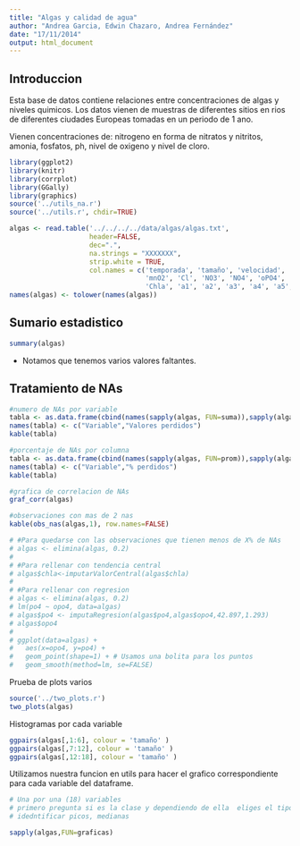 ```yaml
---
title: "Algas y calidad de agua"
author: "Andrea Garcia, Edwin Chazaro, Andrea Fernández"
date: "17/11/2014"
output: html_document
---
```


## Introduccion

Esta base de datos contiene relaciones entre concentraciones de algas y niveles quimicos. Los datos vienen de muestras de diferentes sitios en rios de diferentes ciudades Europeas tomadas en un periodo de 1 ano.

Vienen concentraciones de: nitrogeno en forma de nitratos y nitritos, amonia, fosfatos, ph, nivel de oxigeno y nivel de cloro.

```r
library(ggplot2)
library(knitr)
library(corrplot)
library(GGally)
library(graphics)
source('../utils_na.r')
source('../utils.r', chdir=TRUE)

algas <- read.table('../../../../data/algas/algas.txt',
                    header=FALSE,
                    dec=".",
                    na.strings = "XXXXXXX",
                    strip.white = TRUE,
                    col.names = c('temporada', 'tamaño', 'velocidad', 'mxPH',
                                  'mnO2', 'Cl', 'NO3', 'NO4', 'oPO4', 'PO4',
                                  'Chla', 'a1', 'a2', 'a3', 'a4', 'a5', 'a6', 'a7'))
names(algas) <- tolower(names(algas))
```

## Sumario estadistico

```r
summary(algas)
```

+ Notamos que tenemos varios valores faltantes. 


## Tratamiento de NAs

```r
#numero de NAs por variable
tabla <- as.data.frame(cbind(names(sapply(algas, FUN=suma)),sapply(algas, FUN=suma)), row.names=FALSE)
names(tabla) <- c("Variable","Valores perdidos")
kable(tabla)

#porcentaje de NAs por columna
tabla <- as.data.frame(cbind(names(sapply(algas, FUN=prom)),sapply(algas, FUN=prom)), row.names=FALSE)
names(tabla) <- c("Variable","% perdidos")
kable(tabla)

#grafica de correlacion de NAs
graf_corr(algas)

#observaciones con mas de 2 nas
kable(obs_nas(algas,1), row.names=FALSE)

# #Para quedarse con las observaciones que tienen menos de X% de NAs
# algas <- elimina(algas, 0.2)
# 
# #Para rellenar con tendencia central
# algas$chla<-imputarValorCentral(algas$chla)
# 
# #Para rellenar con regresion
# algas <- elimina(algas, 0.2)
# lm(po4 ~ opo4, data=algas)
# algas$po4 <- imputaRegresion(algas$po4,algas$opo4,42.897,1.293)
# algas$opo4
# 
# ggplot(data=algas) + 
#   aes(x=opo4, y=po4) + 
#   geom_point(shape=1) + # Usamos una bolita para los puntos
#   geom_smooth(method=lm, se=FALSE) 

````

Prueba de plots varios

```r
source('../two_plots.r')
two_plots(algas)

```
 
Histogramas por cada variable 
```r

ggpairs(algas[,1:6], colour = 'tamaño' ) 
ggpairs(algas[,7:12], colour = 'tamaño' ) 
ggpairs(algas[,12:18], colour = 'tamaño' ) 

```

Utilizamos nuestra funcion en utils para hacer el grafico correspondiente para cada variable del dataframe.
```r
# Una por una (18) variables
# primero pregunta si es la clase y dependiendo de ella  eliges el tipo de gráfica
# idedntificar picos, medianas 

sapply(algas,FUN=graficas)

```
